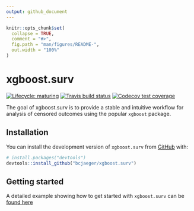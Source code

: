 ```yaml
---
output: github_document
---
```


<!-- README.md is generated from README.Rmd. Please edit that file -->

```r
knitr::opts_chunk$set(
  collapse = TRUE,
  comment = "#>",
  fig.path = "man/figures/README-",
  out.width = "100%"
)
```

# xgboost.surv

<!-- badges: start -->
[![Lifecycle: maturing](https://img.shields.io/badge/lifecycle-maturing-blue.svg)](https://www.tidyverse.org/lifecycle/#maturing)
[![Travis build status](https://travis-ci.org/bcjaeger/xgboost.surv.svg?branch=master)](https://travis-ci.org/bcjaeger/xgboost.surv)
[![Codecov test coverage](https://codecov.io/gh/bcjaeger/xgboost.surv/branch/master/graph/badge.svg)](https://codecov.io/gh/bcjaeger/xgboost.surv?branch=master)
<!-- badges: end -->

The goal of xgboost.surv is to provide a stable and intuitive workflow
for analysis of censored outcomes using the popular `xgboost` package.

## Installation

<!-- You can install the released version of xgboost.surv from [CRAN](https://CRAN.R-project.org) with: -->

<!-- ``` r -->
<!-- install.packages("xgboost.surv") -->
<!-- ``` -->

You can install the development version of `xgboost.surv` from [GitHub](https://github.com/) with:

``` r
# install.packages("devtools")
devtools::install_github("bcjaeger/xgboost.surv")
```

## Getting started

A detailed example showing how to get started with `xgboost.surv` can be  [found here](https://bcjaeger.github.io/xgboost.surv/)
